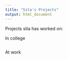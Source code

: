 ```yaml
---
title: "Sita's Projects"
output: html_document
---
```



Projects sita has worked on:

In  college 

```r

```


At work 

```r

```



```r

```


